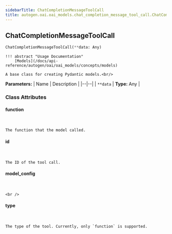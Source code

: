 ```yaml
---
sidebarTitle: ChatCompletionMessageToolCall
title: autogen.oai.oai_models.chat_completion_message_tool_call.ChatCompletionMessageToolCall
---
```

<h2 id="autogen.oai.oai_models.chat_completion_message_tool_call.ChatCompletionMessageToolCall" class="doc doc-heading">
    <code class="doc-symbol doc-symbol-heading doc-symbol-class"></code>
    <span class="doc doc-object-name doc-class-name">ChatCompletionMessageToolCall</span>
</h2>

```python
ChatCompletionMessageToolCall(**data: Any)
```

    !!! abstract "Usage Documentation"
        [Models](/docs/api-reference/autogen/oai/oai_models/concepts/models)
    
    A base class for creating Pydantic models.<br/>

<b>Parameters:</b>
| Name | Description |
|--|--|
| `**data` | **Type:** Any |

### Class Attributes

<code class="doc-symbol doc-symbol-heading doc-symbol-attribute"></code>
#### function
<br />

    The function that the model called.

<code class="doc-symbol doc-symbol-heading doc-symbol-attribute"></code>
#### id
<br />

    The ID of the tool call.

<code class="doc-symbol doc-symbol-heading doc-symbol-attribute"></code>
#### model_config
<br />

    <br />

<code class="doc-symbol doc-symbol-heading doc-symbol-attribute"></code>
#### type
<br />

    The type of the tool. Currently, only `function` is supported.